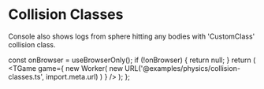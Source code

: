 # Collision Classes

Console also shows logs from sphere hitting any bodies with 'CustomClass' collision class.


  const onBrowser = useBrowserOnly();
  if (!onBrowser) {
    return null;
  }
  return (
    <TGame
      game={
        new Worker(
          new URL('@examples/physics/collision-classes.ts', import.meta.url)
        )
      }
    />
  );
};

<Game />
